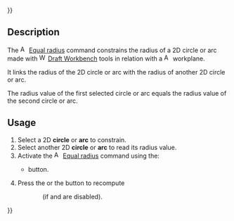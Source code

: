 {{UnfinishedDocu{{#translation:}}}}
<languages/>

{{Docnav
|[[Assembly3_ConstraintDiameter|Diameter]]
|[[Assembly3_ConstraintPointsProjectDistance|Points project distance]]
|[[Assembly3_Workbench|Assembly3]]
|IconL=Assembly_ConstraintDiameter.svg
|IconR=Assembly_ConstraintPointsProjectDistance.svg
|IconC=Assembly3_workbench_icon.svg
}}

{{GuiCommand
|Name=Assembly3 ConstraintEqualRadius
|Icon=Assembly_ConstraintEqualRadius.svg
|Workbenches=[[Assembly3_Workbench|Assembly3]]
}}

== Description ==

The [[Image:Assembly_ConstraintEqualRadius.svg|16px]] [[Assembly3_ConstraintEqualRadius|Equal radius]] command constrains the radius of a 2D circle or arc made with [[Image:Workbench_Draft.svg|16px]] [[Draft_Workbench|Draft Workbench]] tools in relation with a [[Image:Assembly_Workplane.svg|16px]] workplane.

It links the radius of the 2D circle or arc with the radius of another 2D circle or arc.

The radius value of the first selected circle or arc equals the radius value of the second circle or arc.

== Usage ==

# Select a 2D '''circle''' or '''arc''' to constrain.
# Select another 2D '''circle''' or '''arc''' to read its radius value.
# Activate the [[Image:Assembly_ConstraintEqualRadius.svg|16px]] [[Assembly3_ConstraintEqualRadius|Equal radius]] command using the:
#* {{Button|[[Image:Assembly_ConstraintEqualRadius.svg|16px]] [[Assembly3_ConstraintEqualRadius|Equal radius]]}} button.
# Press the {{Button|[[Image:Assembly3_workbench_icon.svg|16px]] [[Assembly3_ResolveConstraints|Solve constraints]]}} or the {{Button|[[Image:Assembly_QuickSolve.svg|16px]] [[Assembly3_QuickSolve|Quick solve]]}} button to recompute 
:: (if {{Button|[[Image:Assembly_AutoRecompute.svg|16px]] [[Assembly3_AutoRecompute|Auto recompute]]}} and {{Button|[[Image:Assembly_SmartRecompute.svg|16px]] [[Assembly3_SmartRecompute|Smart recompute]]}} are disabled).


{{Docnav
|[[Assembly3_ConstraintDiameter|Diameter]]
|[[Assembly3_ConstraintPointsProjectDistance|Points project distance]]
|[[Assembly3_Workbench|Assembly3]]
|IconL=Assembly_ConstraintDiameter.svg
|IconR=Assembly_ConstraintPointsProjectDistance.svg
|IconC=Assembly3_workbench_icon.svg
}}

{{Userdocnavi{{#translation:}}}}